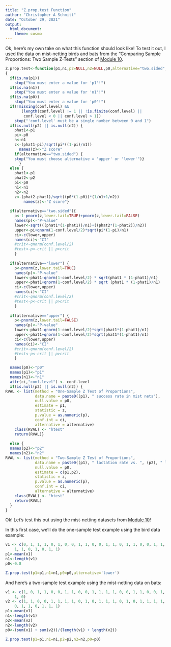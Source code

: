 ```yaml
---
title: "Z.prop.test Function"
author: "Christopher A Schmitt"
date: "October 29, 2021"
output: 
  html_document:
    theme: cosmo
---
```


Ok, here's my own take on what this function should look like! To test it out, I used the data on mist-netting birds and bats from the "Comparing Sample Proportions: Two Sample Z-Tests" section of [Module 10](https://fuzzyatelin.github.io/bioanth-stats/module-10/module-10.html#Testing_Sample_Proportions:_Two_Sample_Z_Tests).

```r
Z.prop.test<-function(p1,n1,p2=NULL,n2=NULL,p0,alternative="two.sided",conf.level=0.95)
{
  if(is.na(p1))
    stop("You must enter a value for 'p1'!")
  if(is.na(n1))
    stop("You must enter a value for 'n1'!")
  if(is.na(p0))
    stop("You must enter a value for 'p0'!")
  if(!missing(conf.level) &&
       (length(conf.level) != 1 || !is.finite(conf.level) ||
        conf.level < 0 || conf.level > 1))
    stop("'conf.level' must be a single number between 0 and 1")
  if(is.null(p2) || is.null(n2)) {
    phat1<-p1
    pi<-p0
    n<-n1
    z<-(phat1-pi)/sqrt(pi*((1-pi)/n1))
      names(z)<-"Z score"
    if(alternative=="two.sided") {
    stop("You must choose alternative = 'upper' or 'lower'")}
      }
  else {
    phat1<-p1
    phat2<-p2
    pi<-p0
    n1<-n1
    n2<-n2
    z<-(phat2-phat1)/sqrt((p0*(1-p0))*(1/n1+1/n2))
        names(z)<-"Z score"}
  
  if(alternative=="two.sided"){
    p<-1-pnorm(z,lower.tail=TRUE)+pnorm(z,lower.tail=FALSE)
    names(p)<-"P-value"
    lower<-sqrt(((phat1*(1-phat1))/n1)+((phat2*(1-phat2))/n2))
    upper<-pi+qnorm(1-conf.level/2)*sqrt(pi*(1-pi)/n1)
    ci<-c(lower,upper)
    names(ci)<-"CI"
    #crit<-qnorm(conf.level/2)
    #test<-p<-crit || p>crit
    }
  
  if(alternative=="lower") {
    p<-pnorm(z,lower.tail=TRUE)
    names(p)<-"P-value"
    lower<-phat1-qnorm(1-conf.level/2) * sqrt(phat1 * (1-phat1)/n1)
    upper<-phat1+qnorm(1-conf.level/2) * sqrt (phat1 * (1-phat1)/n1)
    ci<-c(lower,upper)
    names(ci)<-"CI"
    #crit<-qnorm(conf.level/2)
    #test<-p<-crit || p>crit
    }
  
  if(alternative=="upper") {
    p<-pnorm(z,lower.tail=FALSE)
    names(p)<-"P-value"
    lower<-phat1-qnorm(1-conf.level/2)*sqrt(phat1*(1-phat1)/n1)
    upper<-phat1+qnorm(1-conf.level/2)*sqrt(phat1*(1-phat1)/n1)
    ci<-c(lower,upper)
    names(ci)<-"CI"
    #crit<-qnorm(conf.level/2)
    #test<-p<-crit || p>crit
    }

  names(p0)<-"p0"
  names(p1)<-"p1"
  names(n1)<-"n1"
  attr(ci,"conf.level") <- conf.level
  if(is.null(p2) || is.null(n2)) {
RVAL <- list(method = "One-Sample Z Test of Proportions",
             data.name = paste0((p1), " success rate in mist nets"),
             null.value = p0,
             estimate = p1,
             statistic = z, 
             p.value = as.numeric(p), 
             conf.int = ci,
             alternative = alternative)
    class(RVAL) <- "htest"
    return(RVAL)}
  
  else {
  names(p2)<-"p2"
  names(n2)<-"n2"
RVAL <- list(method = "Two-Sample Z Test of Proportions",
             data.name = paste0((p1), " lactation rate vs. ", (p2), " lactation rate in bats"),
             null.value = p0,
             estimate = c(p1,p2),
             statistic = z, 
             p.value = as.numeric(p), 
             conf.int = ci,
             alternative = alternative)
    class(RVAL) <- "htest"
    return(RVAL)
  }
}
```

Ok! Let's test this out using the mist-netting datasets from [Module 10](https://fuzzyatelin.github.io/bioanth-stats/module-10/module-10.html)!

In this first case, we'll do the one-sample test example using the bird data example:
```r
v1 <- c(0, 1, 1, 1, 0, 1, 0, 0, 1, 1, 0, 0, 1, 1, 0, 1, 1, 0, 0, 1, 1, 1, 0,
    1, 1, 0, 1, 0, 1, 1)
p1<-mean(v1)
n1<-length(v1)
p0<-0.8

Z.prop.test(p1=p1,n1=n1,p0=p0,alternative='lower')
```

And here's a two-sample test example using the mist-netting data on bats:
```r
v1 <- c(1, 0, 1, 1, 0, 0, 1, 1, 0, 0, 1, 1, 1, 1, 0, 0, 1, 1, 0, 0, 1, 1, 0,
    1, 0)
v2 <- c(1, 1, 0, 0, 1, 1, 1, 1, 0, 1, 0, 1, 1, 1, 0, 1, 0, 1, 1, 1, 1, 1, 0,
    0, 1, 1, 0, 1, 1, 1)
p1<-mean(v1)
n1<-length(v1)
p2<-mean(v2)
n2<-length(v2)
p0<-(sum(v1) + sum(v2))/(length(v1) + length(v2))

Z.prop.test(p1=p1,n1=n1,p2=p2,n2=n2,p0=p0)
```

